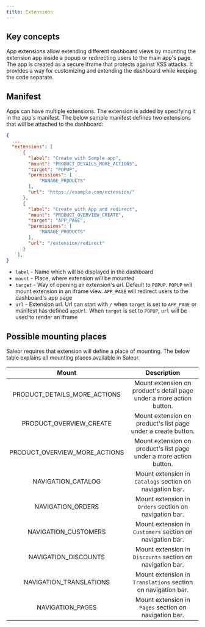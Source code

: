 ```yaml
---
title: Extensions
---
```


## Key concepts

App extensions allow extending different dashboard views by mounting the extension app inside a popup or redirecting users to the main app's page. 
The app is created as a secure iframe that protects against XSS attacks. 
It provides a way for customizing and extending the dashboard while keeping the code separate.

## Manifest
Apps can have multiple extensions. The extension is added by specifying it in the app's manifest. 
The below sample manifest defines two extensions that will be attached to the dashboard:

```json
{
  ...
  "extensions": [
      {
        "label": "Create with Sample app",
        "mount": "PRODUCT_DETAILS_MORE_ACTIONS",
        "target": "POPUP",
        "permissions": [
            "MANAGE_PRODUCTS"
        ],
        "url": "https://example.com/extension/"
      },
      {
        "label": "Create with App and redirect",
        "mount": "PRODUCT_OVERVIEW_CREATE",
        "target": "APP_PAGE",
        "permissions": [
            "MANAGE_PRODUCTS"
        ],
        "url": "/extension/redirect"
      }
    ],
}
```

- `label` - Name which will be displayed in the dashboard
- `mount` - Place, where extension will be mounted
- `target` - Way of opening an extension's url. Default to `POPUP`.
`POPUP` will mount extension in an iframe view. `APP_PAGE` will redirect users to the dashboard's app page
- `url` - Extension url. Url can start with `/` when `target` is set to `APP_PAGE` or manifest has defined `appUrl`. 
When `target` is set to `POPUP`, `url` will be used to render an iframe



## Possible mounting places

Saleor requires that extension will define a place of mounting. The below table explains all mounting places available in Saleor.


|   Mount                        | Description                                                           |
|:------------------------------:|:---------------------------------------------------------------------:|
| PRODUCT_DETAILS_MORE_ACTIONS   | Mount extension on product's detail page under a more action button.  |
| PRODUCT_OVERVIEW_CREATE        | Mount extension on product's list page under a create button.         |
| PRODUCT_OVERVIEW_MORE_ACTIONS  | Mount extension on product's list page under a more action button.    |
| NAVIGATION_CATALOG             | Mount extension in `Catalogs` section on navigation bar.              |
| NAVIGATION_ORDERS              | Mount extension in `Orders` section on navigation bar.                |
| NAVIGATION_CUSTOMERS           | Mount extension in `Customers` section on navigation bar.             |
| NAVIGATION_DISCOUNTS           | Mount extension in `Discounts` section on navigation bar.             |
| NAVIGATION_TRANSLATIONS        | Mount extension in `Translations` section on navigation bar.          |
| NAVIGATION_PAGES               | Mount extension in `Pages` section on navigation bar.                 |